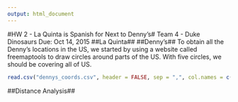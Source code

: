 ```yaml
---
output: html_document
---
```


#HW 2 - La Quinta is Spanish for Next to Denny's#
Team 4 - Duke Dinosaurs \newline
Due: Oct 14, 2015 \newline
##La Quinta##
##Denny's##
To obtain all the Denny's locations in the US, we started by using a website called freemaptools to draw circles around parts of the US. With five circles, we should be covering all of US.
```r
read.csv("dennys_coords.csv", header = FALSE, sep = ",", col.names = c("Longitude", "Latitude", "Radius-Miles"))
```
##Distance Analysis##
